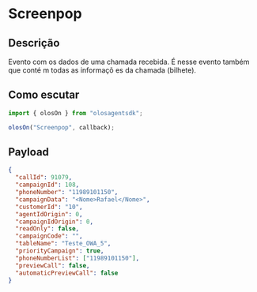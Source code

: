 # Screenpop

## Descrição

Evento com os dados de uma chamada recebida. É nesse evento também que conté m todas as informaçõ es da chamada (bilhete).

## Como escutar

```js copy
import { olosOn } from "olosagentsdk";

olosOn("Screenpop", callback);
```

## Payload

```json copy
{
  "callId": 91079,
  "campaignId": 108,
  "phoneNumber": "11989101150",
  "campaignData": "<Nome>Rafael</Nome>",
  "customerId": "10",
  "agentIdOrigin": 0,
  "campaignIdOrigin": 0,
  "readOnly": false,
  "campaignCode": "",
  "tableName": "Teste_OWA_5",
  "priorityCampaign": true,
  "phoneNumberList": ["11989101150"],
  "previewCall": false,
  "automaticPreviewCall": false
}
```
